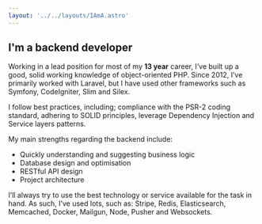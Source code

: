 ```yaml
---
layout: '../../layouts/IAmA.astro'
---
```

## I'm a backend developer

Working in a lead position for most of my **13 year** career, I’ve built up a good,
solid working knowledge of object-oriented PHP. Since 2012, I’ve primarily worked
with Laravel, but I have used other frameworks such as Symfony, CodeIgniter, Slim and Silex.

I follow best practices, including; compliance with the PSR-2 coding standard,
adhering to SOLID principles, leverage Dependency Injection and Service layers
patterns.

My main strengths regarding the backend include:

- Quickly understanding and suggesting business logic
- Database design and optimisation
- RESTful API design
- Project architecture

I’ll always try to use the best technology or service available for the task in hand. As such, I’ve used lots, such as: Stripe, Redis, Elasticsearch, Memcached, Docker, Mailgun, Node, Pusher and Websockets.
